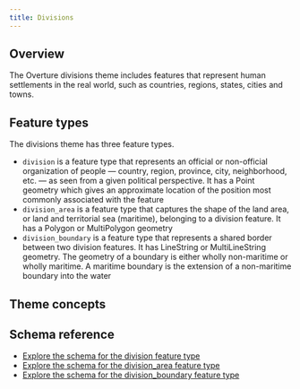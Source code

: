 ```yaml
---
title: Divisions
---
```


## Overview
The Overture divisions theme includes features that represent human settlements in the real world, such as countries, regions, states, cities and towns.

## Feature types
The divisions theme has three feature types.
- `division` is a feature type that represents an official or non-official organization of people &mdash; country, region, province, city, neighborhood, etc. &mdash; as seen from a given political perspective. It has a Point geometry which gives an approximate location of the position most commonly associated with the feature
- `division_area` is a feature type that captures the shape of the land area, or land and territorial sea (maritime), belonging to a division feature. It has a Polygon or MultiPolygon geometry
- `division_boundary` is a feature type that represents a shared border between two division features. It has LineString or MultiLineString geometry. The geometry of a boundary is either wholly non-maritime or wholly maritime. A maritime boundary is the extension of a non-maritime boundary into the water

## Theme concepts

## Schema reference
- [Explore the schema for the division feature type](/schema/reference/divisions/division)
- [Explore the schema for the division_area feature type](/schema/reference/divisions/division_area)
- [Explore the schema for the division_boundary feature type](/schema/reference/divisions/division_boundary)

